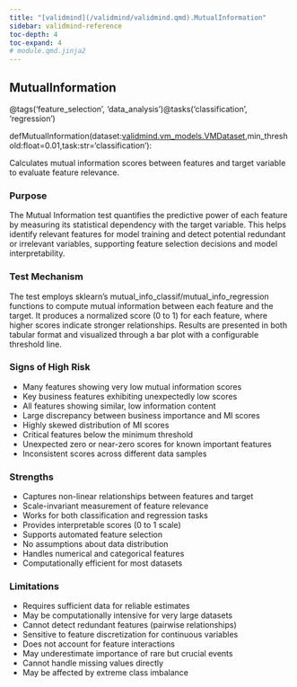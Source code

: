 ```yaml
---
title: "[validmind](/validmind/validmind.qmd).MutualInformation"
sidebar: validmind-reference
toc-depth: 4
toc-expand: 4
# module.qmd.jinja2
---
```


<!-- function.qmd.jinja2 -->

## MutualInformation<span class="suffix"></span>

<!-- signatures.jinja2 -->

::: {.signature}

<span class="decorators"><span class="decorator">@<span class="n">tags(<span class="s">'feature_selection'</span>, <span class="s">'data_analysis'</span>)</span></span><span class="decorator">@<span class="n">tasks(<span class="s">'classification'</span>, <span class="s">'regression'</span>)</span></span></span>

<span class="kw">def</span><span class="name">MutualInformation</span>(<span class="params"><span class="n">dataset</span><span class="p">:</span><a href="/validmind/validmind/vm_models.qmd#vmdataset">validmind.vm_models.VMDataset</a><span class="muted">,</span></span><span class="params"><span class="n">min_threshold</span><span class="p">:</span><span class="nb">float</span><span class="o">=</span><span class="kc">0.01</span><span class="muted">,</span></span><span class="params"><span class="n">task</span><span class="p">:</span><span class="nb">str</span><span class="o">=</span><span class="s1">'classification'</span></span>):

:::

<!-- docstring.jinja2 -->

Calculates mutual information scores between features and target variable to evaluate feature relevance.

### Purpose

The Mutual Information test quantifies the predictive power of each feature by measuring its statistical dependency with the target variable. This helps identify relevant features for model training and detect potential redundant or irrelevant variables, supporting feature selection decisions and model interpretability.

### Test Mechanism

The test employs sklearn's mutual_info_classif/mutual_info_regression functions to compute mutual information between each feature and the target. It produces a normalized score (0 to 1) for each feature, where higher scores indicate stronger relationships. Results are presented in both tabular format and visualized through a bar plot with a configurable threshold line.

### Signs of High Risk

- Many features showing very low mutual information scores
- Key business features exhibiting unexpectedly low scores
- All features showing similar, low information content
- Large discrepancy between business importance and MI scores
- Highly skewed distribution of MI scores
- Critical features below the minimum threshold
- Unexpected zero or near-zero scores for known important features
- Inconsistent scores across different data samples

### Strengths

- Captures non-linear relationships between features and target
- Scale-invariant measurement of feature relevance
- Works for both classification and regression tasks
- Provides interpretable scores (0 to 1 scale)
- Supports automated feature selection
- No assumptions about data distribution
- Handles numerical and categorical features
- Computationally efficient for most datasets

### Limitations

- Requires sufficient data for reliable estimates
- May be computationally intensive for very large datasets
- Cannot detect redundant features (pairwise relationships)
- Sensitive to feature discretization for continuous variables
- Does not account for feature interactions
- May underestimate importance of rare but crucial events
- Cannot handle missing values directly
- May be affected by extreme class imbalance
